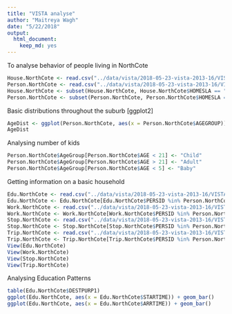 ```yaml
---
title: "VISTA analyse"
author: "Maitreya Wagh"
date: "5/22/2018"
output:
  html_document:
    keep_md: yes
---
```

To analyse behavior of people living in NorthCote
```r
House.NorthCote <- read.csv("../data/vista/2018-05-23-vista-2013-16/VISTA_2012_16_v1_SA1_CSV/H_VISTA12_16_SA1_V1.csv")
Person.NorthCote <- read.csv("../data/vista/2018-05-23-vista-2013-16/VISTA_2012_16_v1_SA1_CSV/P_VISTA12_16_SA1_V1.csv")
House.NorthCote <- subset(House.NorthCote, House.NorthCote$HOMESLA == "Darebin (C) - Northcote")
Person.NorthCote <- subset(Person.NorthCote, Person.NorthCote$HOMESLA == "Darebin (C) - Northcote")

```

Basic distributions throughout the suburb [ggplot2]
```r
AgeDist <- ggplot(Person.NorthCote, aes(x = Person.NorthCote$AGEGROUP)) + geom_bar(stat="count")
AgeDist
```
Analysing number of kids 
```r
Person.NorthCote$AgeGroup[Person.NorthCote$AGE < 21] <- "Child"
Person.NorthCote$AgeGroup[Person.NorthCote$AGE > 21] <- "Adult"
Person.NorthCote$AgeGroup[Person.NorthCote$AGE < 5] <- "Baby"
```


Getting information on a basic household
```r

Edu.NorthCote <- read.csv("../data/vista/2018-05-23-vista-2013-16/VISTA_2012_16_v1_SA1_CSV/JTE_VISTA12_16_sa1_V1.csv")
Edu.NorthCote <- Edu.NorthCote[Edu.NorthCote$PERSID %in% Person.NorthCote$PERSID,]
Work.NorthCote <- read.csv("../data/vista/2018-05-23-vista-2013-16/VISTA_2012_16_v1_SA1_CSV/JTW_VISTA12_16_sa1_V1.csv")
Work.NorthCote <- Work.NorthCote[Work.NorthCote$PERSID %in% Person.NorthCote$PERSID,]
Stop.NorthCote <- read.csv("../data/vista/2018-05-23-vista-2013-16/VISTA_2012_16_v1_SA1_CSV/S_VISTA12_16_SA1_V1.csv")
Stop.NorthCote <- Stop.NorthCote[Stop.NorthCote$PERSID %in% Person.NorthCote$PERSID,]
Trip.NorthCote <- read.csv("../data/vista/2018-05-23-vista-2013-16/VISTA_2012_16_v1_SA1_CSV/T_VISTA12_16_SA1_V1.csv")
Trip.NorthCote <- Trip.NorthCote[Trip.NorthCote$PERSID %in% Person.NorthCote$PERSID,]
View(Edu.NorthCote)
View(Work.NorthCote)
View(Stop.NorthCote)
View(Trip.NorthCote)
```


Analysing Education Patterns
```r
table(Edu.NorthCote$DESTPURP1)
ggplot(Edu.NorthCote, aes(x = Edu.NorthCote$STARTIME)) + geom_bar()
ggplot(Edu.NorthCote, aes(x = Edu.NorthCote$ARRTIME)) + geom_bar()

```

